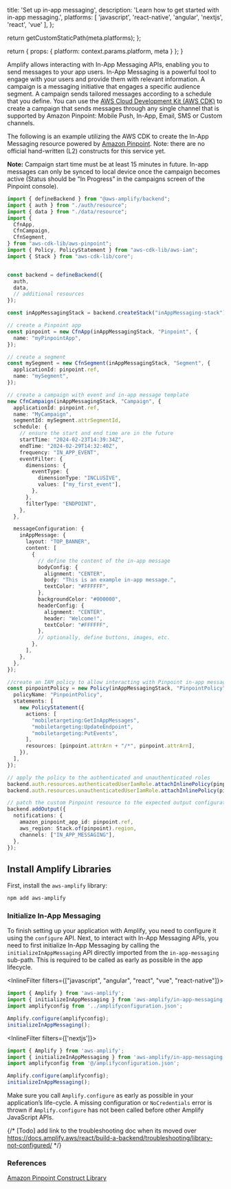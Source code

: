 
  title: 'Set up in-app messaging',
  description: 'Learn how to get started with in-app messaging.',
  platforms: [
    'javascript',
    'react-native',
    'angular',
    'nextjs',
    'react',
    'vue'
  ],
};

  return getCustomStaticPath(meta.platforms);
};

  return {
    props: {
      platform: context.params.platform,
      meta
    }
  };
}

Amplify allows interacting with In-App Messaging APIs, enabling you to send messages to your app users. In-App Messaging is a powerful tool to engage with your users and provide them with relevant information. 
A campaign is a messaging initiative that engages a specific audience segment. A campaign sends tailored messages according to a schedule that you define. You can use the [AWS Cloud Development Kit (AWS CDK)](https://docs.aws.amazon.com/cdk/latest/guide/home.html) to create a campaign that sends messages through any single channel that is supported by Amazon Pinpoint: Mobile Push, In-App, Email, SMS or Custom channels.

The following is an example utilizing the AWS CDK to create the In-App Messaging resource powered by [Amazon Pinpoint](https://aws.amazon.com/pinpoint/). Note: there are no official hand-written (L2) constructs for this service yet.

<Callout informational>

**Note:** Campaign start time must be at least 15 minutes in future. In-app messages can only be synced to local device once the campaign becomes active (Status should be "In Progress" in the campaigns screen of the Pinpoint console).

</Callout>

```ts title="amplify/backend.ts"
import { defineBackend } from "@aws-amplify/backend";
import { auth } from "./auth/resource";
import { data } from "./data/resource";
import {
  CfnApp,
  CfnCampaign,
  CfnSegment,
} from "aws-cdk-lib/aws-pinpoint";
import { Policy, PolicyStatement } from "aws-cdk-lib/aws-iam";
import { Stack } from "aws-cdk-lib/core";


const backend = defineBackend({
  auth,
  data,
  // additional resources
});

const inAppMessagingStack = backend.createStack("inAppMessaging-stack");

// create a Pinpoint app
const pinpoint = new CfnApp(inAppMessagingStack, "Pinpoint", {
  name: "myPinpointApp",
});

// create a segment
const mySegment = new CfnSegment(inAppMessagingStack, "Segment", {
  applicationId: pinpoint.ref,
  name: "mySegment",
});

// create a campaign with event and in-app message template
new CfnCampaign(inAppMessagingStack, "Campaign", {
  applicationId: pinpoint.ref,
  name: "MyCampaign",
  segmentId: mySegment.attrSegmentId,
  schedule: {
    // ensure the start and end time are in the future
    startTime: "2024-02-23T14:39:34Z",
    endTime: "2024-02-29T14:32:40Z",
    frequency: "IN_APP_EVENT",
    eventFilter: {
      dimensions: {
        eventType: {
          dimensionType: "INCLUSIVE",
          values: ["my_first_event"],
        },
      },
      filterType: "ENDPOINT",
    },
  },

  messageConfiguration: {
    inAppMessage: {
      layout: "TOP_BANNER",
      content: [
        {
          // define the content of the in-app message
          bodyConfig: {
            alignment: "CENTER",
            body: "This is an example in-app message.",
            textColor: "#FFFFFF",
          },
          backgroundColor: "#000000",
          headerConfig: {
            alignment: "CENTER",
            header: "Welcome!",
            textColor: "#FFFFFF",
          },
          // optionally, define buttons, images, etc.
        },
      ],
    },
  },
});

//create an IAM policy to allow interacting with Pinpoint in-app messaging
const pinpointPolicy = new Policy(inAppMessagingStack, "PinpointPolicy", {
  policyName: "PinpointPolicy",
  statements: [
    new PolicyStatement({
      actions: [
        "mobiletargeting:GetInAppMessages",
        "mobiletargeting:UpdateEndpoint",
        "mobiletargeting:PutEvents",
      ],
      resources: [pinpoint.attrArn + "/*", pinpoint.attrArn],
    }),
  ],
});

// apply the policy to the authenticated and unauthenticated roles
backend.auth.resources.authenticatedUserIamRole.attachInlinePolicy(pinpointPolicy);
backend.auth.resources.unauthenticatedUserIamRole.attachInlinePolicy(pinpointPolicy);

// patch the custom Pinpoint resource to the expected output configuration
backend.addOutput({
  notifications: {
    amazon_pinpoint_app_id: pinpoint.ref,
    aws_region: Stack.of(pinpoint).region,
    channels: ["IN_APP_MESSAGING"],
  },
});
```

## Install Amplify Libraries

First, install the `aws-amplify` library:

```sh title="Terminal" showLineNumbers={false}
npm add aws-amplify
```

### Initialize In-App Messaging

To finish setting up your application with Amplify, you need to configure it using the `configure` API. Next, to interact with In-App Messaging APIs, you need to first initialize In-App Messaging by calling the `initializeInAppMessaging` API directly imported from the `in-app-messaging` sub-path. This is required to be called as early as possible in the app lifecycle.

<InlineFilter filters={["javascript", "angular", "react", "vue", "react-native"]}>
```js title="src/index.js"
import { Amplify } from 'aws-amplify';
import { initializeInAppMessaging } from 'aws-amplify/in-app-messaging';
import amplifyconfig from '../amplifyconfiguration.json';

Amplify.configure(amplifyconfig);
initializeInAppMessaging();
```
</InlineFilter>

<InlineFilter filters={['nextjs']}> 
```js title="index.tsx"
import { Amplify } from 'aws-amplify';
import { initializeInAppMessaging } from 'aws-amplify/in-app-messaging';
import amplifyconfig from '@/amplifyconfiguration.json';

Amplify.configure(amplifyconfig);
initializeInAppMessaging();
```
</InlineFilter>

<Callout warning="true">

Make sure you call `Amplify.configure` as early as possible in your application’s life-cycle. A missing configuration or `NoCredentials` error is thrown if `Amplify.configure` has not been called before other Amplify JavaScript APIs. 

</Callout>

{/* [Todo] add link to the troubleshooting doc when its moved over https://docs.amplify.aws/react/build-a-backend/troubleshooting/library-not-configured/ */}

### References

[Amazon Pinpoint Construct Library](https://docs.aws.amazon.com/cdk/api/v2/docs/aws-cdk-lib.aws_pinpoint-readme.html)
